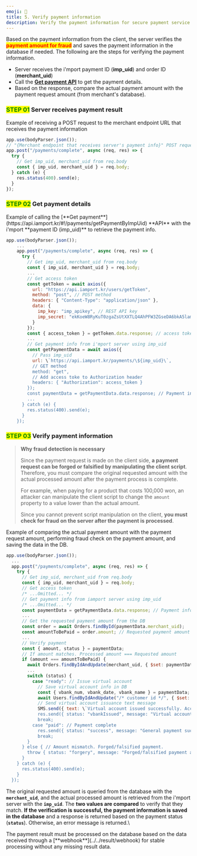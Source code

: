```yaml
---
emoji: 🔦
title: 5. Verify payment information
description: Verify the payment information for secure payment service implementation.
---
```




Based on the payment information from the client, the server verifies the <mark style="color:red;">**payment amount for fraud**</mark> and saves the payment information in the database if needed. The following are the steps for verifying the payment information.

- Server receives the i'mport payment ID (**imp_uid**) and order ID (**merchant_uid**)
- Call the [**Get payment API**](https://api.iamport.kr/#!/payments/getPaymentByImpUid) to get the payment details.
- Based on the response, compare the actual payment amount with the payment request amount (from merchant's database).

### <mark style="color:green;">**STEP 01**</mark> Server receives payment result

<Tabs>
<Tab title="Node.js">
Example of receiving a POST request to the merchant endpoint URL that receives the payment information

```javascript title="server-side"
app.use(bodyParser.json());
// "{Merchant endpoint that receives server's payment info}" POST request receiver
app.post("/payments/complete", async (req, res) => {
  try {
    // Get imp_uid, merchant_uid from req.body
    const { imp_uid, merchant_uid } = req.body;
  } catch (e) {
    res.status(400).send(e);
  }
});
```

</Tab>
</Tabs>

### <mark style="color:green;">**STEP 02**</mark> Get payment details

<Tabs>
<Tab title="Node.js">
Example of calling the [**Get payment**](https://api.iamport.kr/#!/payments/getPaymentByImpUid) **API** with the i'mport **payment ID (imp_uid)** to retrieve the payment info.

```javascript title="server-side"
app.use(bodyParser.json());
    ...
    app.post("/payments/complete", async (req, res) => {
      try {
        // Get imp_uid, merchant_uid from req.body
        const { imp_uid, merchant_uid } = req.body;
        ...
        // Get access token
        const getToken = await axios({
          url: "https://api.iamport.kr/users/getToken",
          method: "post", // POST method
          headers: { "Content-Type": "application/json" },
          data: {
            imp_key: "imp_apikey", // REST API key
            imp_secret: "ekKoeW8RyKuT0zgaZsUtXXTLQ4AhPFW3ZGseDA6bkA5lamv9OqDMnxyeB9wqOsuO9W3Mx9YSJ4dTqJ3f" // REST API Secret
          }
        });
        const { access_token } = getToken.data.response; // access token
        ...
        // Get payment info from i'mport server using imp_uid
        const getPaymentData = await axios({
          // Pass imp_uid
          url: \`https://api.iamport.kr/payments/\${imp_uid}\`,
          // GET method
          method: "get",
          // Add access toke to Authorization header
          headers: { "Authorization": access_token }
        });
        const paymentData = getPaymentData.data.response; // Payment info
        ...
      } catch (e) {
        res.status(400).send(e);
      }
    });
```

</Tab>
</Tabs>

### <mark style="color:green;">**STEP 03**</mark> Verify payment information

> **Why fraud detection is necessary**
>
> Since the payment request is made on the client side, **a payment request can be forged or falsified by manipulating the client script**. Therefore, you must compare the original requested amount with the actual processed amount after the payment process is complete.
>
> For example, when paying for a product that costs 100,000 won, an attacker can manipulate the client script to change the `amount` property to a value lower than the actual amount.
>
> Since you cannot prevent script manipulation on the client, **you must check for fraud on the server after the payment is processed**.

<Tabs>
<Tab title="Node.js">
Example of comparing the actual payment amount with the payment request amount, performing fraud check on the payment amount, and saving the data in the DB.

```javascript title="server-side"
app.use(bodyParser.json());
  ...
  app.post("/payments/complete", async (req, res) => {
    try {
      // Get imp_uid, merchant_uid from req.body
      const { imp_uid, merchant_uid } = req.body;
      // Get access token
      /* ...Omitted... */
      // Get payment info from iamport server using imp_uid
      /* ...Omitted... */
      const paymentData = getPaymentData.data.response; // Payment info
      ...
      // Get the requested payment amount from the DB
      const order = await Orders.findById(paymentData.merchant_uid);
      const amountToBePaid = order.amount; // Requested payment amount
      ...
      // Verify payment
      const { amount, status } = paymentData;
      // If amount matches. Processed amount === Requested amount
      if (amount === amountToBePaid) {
        await Orders.findByIdAndUpdate(merchant_uid, { $set: paymentData }); // Save payment info to DB
        ...
        switch (status) {
          case "ready": // Issue virtual account
            // Save virtual account info in DB
            const { vbank_num, vbank_date, vbank_name } = paymentData;
            await Users.findByIdAndUpdate("/* customer id */", { $set: { vbank_num, vbank_date, vbank_name }});
            // Send virtual account issuance text message
            SMS.send({ text: \`Virtual account issued successfully. Account info \${vbank_num} \${vbank_date} \${vbank_name}\`});
            res.send({ status: "vbankIssued", message: "Virtual account issued successfully" });
            break;
          case "paid": // Payment complete
            res.send({ status: "success", message: "General payment successful" });
            break;
        }
      } else { // Amount mismatch. Forged/falsified payment.
        throw { status: "forgery", message: "Forged/falsified payment attempted" };
      }
    } catch (e) {
      res.status(400).send(e);
    }
  });
```

</Tab>
</Tabs>

The original requested amount is queried from the database with the **`merchant_uid`**, and the actual processed amount is retrieved from the i'mport server with the **`imp_uid`**. The **two values ​​are compared** to verify that they match. **If the verification is successful, the payment information is saved in the database** and a response is returned based on the payment status (**`status`**). Otherwise, an error message is returned.\

<Hint style="danger">
The payment result must be processed on the database based on the data received through a [**webhook**](../../result/webhook) for stable processing without any missing result data.

</Hint>
